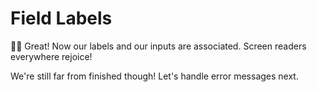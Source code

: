 # Field Labels

👨‍💼 Great! Now our labels and our inputs are associated. Screen readers
everywhere rejoice!

We're still far from finished though! Let's handle error messages next.
